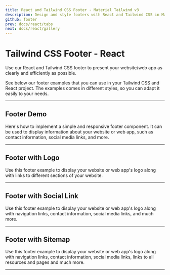 ```yaml
---
title: React and Tailwind CSS Footer - Material Tailwind v3
description: Design and style footers with React and Tailwind CSS in Material Tailwind v3. Improve the end of your pages with customizable and responsive footer components.
github: footer
prev: docs/react/tabs
next: docs/react/gallery
---
```


# Tailwind CSS Footer - React

Use our React and Tailwind CSS footer to present your website/web app as clearly and efficiently as possible.

See below our footer examples that you can use in your Tailwind CSS and React project. The examples comes in different styles, so you can adapt it easily to your needs.

---

## Footer Demo

Here's how to implement a simple and responsive footer component. It can be used to display information about your website or web app, such as contact information, social media links, and more.

<PreviewWithCode relativePath="footer/footer-demo.tsx" language="react" />

---

## Footer with Logo

Use this footer example to display your website or web app's logo along with links to different sections of your website.

<PreviewWithCode relativePath="footer/footer-with-logo.tsx" language="react" />

---

## Footer with Social Link

Use this footer example to display your website or web app's logo along with navigation links, contact information, social media links, and much more.

<PreviewWithCode relativePath="footer/footer-with-social-link.tsx" language="react" />

---

## Footer with Sitemap

Use this footer example to display your website or web app's logo along with navigation links, contact information, social media links, links to all resources and pages and much more.

<PreviewWithCode relativePath="footer/footer-with-sitemap.tsx" language="react" />

---
